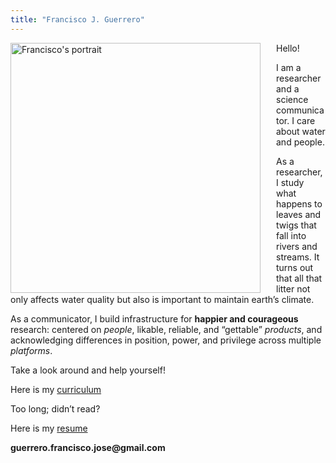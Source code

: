 ```yaml
---
title: "Francisco J. Guerrero"
---
```


```{=html}
<style>
body {
  background-image: url('river_aerial_view_2.png');
}
</style>
```
<img src="guerrero_fj_3.png" alt="Francisco&apos;s portrait" style="float: left; margin: 0 25px 0 0;" width="400"/>

Hello!

I am a researcher and a science communicator. I care about water and people.

As a researcher, I study what happens to leaves and twigs that fall into rivers and streams. It turns out that all that litter not only affects water quality but also is important to maintain earth's climate.

As a communicator, I build infrastructure for **happier and courageous** research: centered on *people*,  likable, reliable, and "gettable" *products*, and acknowledging differences in position, power, and privilege across multiple *platforms*.

Take a look around and help yourself!

Here is my [curriculum](https://github.com/guerrero-fj/my-website/blob/main/Spring_22_Guerrero_CV.pdf)

Too long; didn't read?

Here is my [resume](https://github.com/guerrero-fj/my-website/blob/main/guerrero_2022_summer_resume.pdf)

<!-- <a href="https://github.com/guerrero-fj"><img src="github-logo.png" width="5%" alt="github logo"></a> -->
<!-- <a href="https://www.linkedin.com/in/fjguerrerob/"><img src="linkedin-logo.png" width="5%" alt="linkedin logo"></a> -->
<!-- <a href="https://twitter.com/fjguerrerob"><img src="twitter-logo.png" width="5%" alt="twitter logo"></a> -->

**guerrero.francisco.jose@gmail.com**





